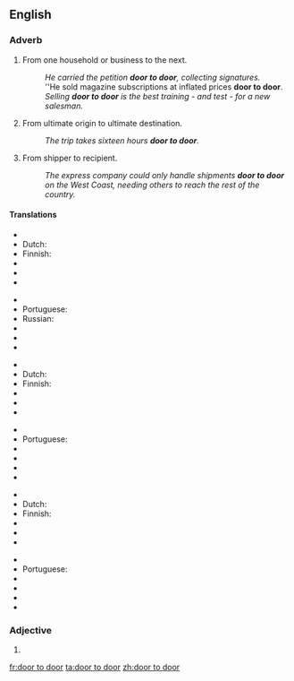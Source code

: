 ==English==

===Adverb===
{{en-adv|head=[[door]] [[to]] [[door]]}}

# {{context|by metonymy}} From one household or business to the next.
#: ''He carried the petition '''door to door''', collecting signatures.''
#: ''He sold magazine subscriptions at inflated prices '''door to door'''.
#: ''Selling '''door to door''' is the best training - and test - for a new salesman.''
# {{context|by metonymy}} From ultimate origin to ultimate destination.
#: ''The trip takes sixteen hours '''door to door'''.''
# {{context|by further extension}} From shipper to recipient.
#: ''The express company could only handle shipments '''door to door''' on the West Coast, needing others to reach the rest of the country.''

====Translations====
{{trans-top|from one household or business to the next}}
* {{trreq|ar}}
* Dutch: {{t|nl|van door tot deur}}
* Finnish: {{t-|fi|ovelta ovelle}}
* {{trreq|fr}}
* {{trreq|de}}
* {{trreq|it}}
{{trans-mid}}
* {{trreq|cmn}}
* Portuguese: {{t-|pt|de porta em porta}}
* Russian: {{t-|ru|поквартирно|tr=pokvartírno|sc=Cyrl}}
* {{trreq|es}}
* {{trreq|sv}}
* {{trreq|tr}}
{{trans-bottom}}
{{trans-top|from ultimate origin to ultimate destination}}
* {{trreq|ar}}
* Dutch: {{t|nl|van door tot deur}}
* Finnish: {{t-|fi|ovelta ovelle}}
* {{trreq|fr}}
* {{trreq|de}}
* {{trreq|it}}
{{trans-mid}}
* {{trreq|cmn}}
* Portuguese: {{t-|pt|porta a porta}}
* {{trreq|ru}}
* {{trreq|es}}
* {{trreq|sv}}
* {{trreq|tr}}
{{trans-bottom}}
{{trans-top|from ultimate shipper to ultimate recipient}}
* {{trreq|ar}}
* Dutch: {{t|nl|van door tot deur}}
* Finnish: {{t-|fi|ovelta ovelle}}
* {{trreq|fr}}
* {{trreq|de}}
* {{trreq|it}}
{{trans-mid}}
* {{trreq|cmn}}
* Portuguese: {{t-|pt|porta a porta}}
* {{trreq|ru}}
* {{trreq|es}}
* {{trreq|sv}}
* {{trreq|tr}}
{{trans-bottom}}

===Adjective===
{{en-adj|head=[[door]] [[to]] door|-}}

# {{alternative spelling of|door-to-door}}

[[fr:door to door]]
[[ta:door to door]]
[[zh:door to door]]